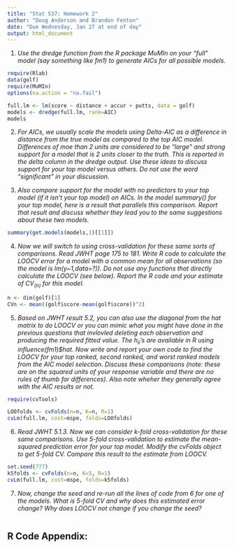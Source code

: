 ```yaml
---
title: "Stat 537: Homework 2"
author: "Doug Anderson and Brandon Fenton"
date: "Due Wednesday, Jan 27 at end of day"
output: html_document
---
```


1. _Use the dredge function from the R package MuMIn on your "full" model (say something like fm1) to generate AICs for all possible models._

```r
require(Rlab)
data(golf)
require(MuMIn)
options(na.action = "na.fail")

full.lm <- lm(score ~ distance + accur + putts, data = golf)
models <- dredge(full.lm, rank=AIC)
models

```

2. _For AICs, we usually scale the models using Delta-AIC as a difference in distance from the true model as compared to the top AIC model. Differences of moe than 2 units are considered to be "large" and strong support for a model that is 2 units closer to the truth. This is reported in the delta column in the dredge output. Use these ideas to discuss support for your top model versus others. Do not use the word "significant" in your discussion._

3. _Also compare support for the model with no predictors to your top model (if it isn't your top model) on AICs. In the model summary() for your top model, here is a result that parallels this comparison. Report that result and discuss whether they lead you to the same suggestions about these two models._

```r

summary(get.models(models,1)[[1]])

```

4. _Now we will switch to using cross-validation for these same sorts of comparisons. Read JWHT page 175 to 181. Write R code to calculate the LOOCV error for a model with a common mean for all observations (so the model is lm(y~1,data=?)). Do not use any functions that directly calculate the LOOCV (see below). Report the R code and your estimate of CV$_{(n)}$ for this model._ 
```r
n <- dim(golf)[1]
CVn <- mean((golf$score-mean(golf$score))^2)


```

5. _Based on JWHT result 5.2, you can also use the diagonal from the hat matrix to do LOOCV or you can mimic what you might have done in the previous questions that invlovled deleting each observation and producing the required fitted value. The $h_{ii}$'s are available in R using influence(fm1)$hat. Now write and report your own code to find the LOOCV for your top ranked, second ranked, and worst ranked models from the AIC model selection. Discuss these comparisons (note: these are on the squared units of your response variable and there are no rules of thumb for differences). Also note wheher they generally agree with the AIC results or not._

```r
require(cvTools)

LOOfolds <- cvFolds(n=n, K=n, R=1)
cvLm(full.lm, cost=mspe, folds=LOOfolds)
```

6. _Read JWHT 5.1.3. Now we can consider k-fold cross-validation for these same comparisons. Use 5-fold cross-validation to estimate the mean-squared prediction error for your top model. Modify the cvFolds object to get 5-fold CV. Compare this result to the estimate from LOOCV._

```r
set.seed(777)
k5folds <- cvFolds(n=n, K=5, R=1)
cvLm(full.lm, cost=mspe, folds=k5folds)
```

7. _Now, change the seed and re-run all the lines of code from 6 for one of the models. What is 5-fold CV and why does this estimated error change? Why does LOOCV not change if you change the seed?_

```r

```

## R Code Appendix:

```r
```
